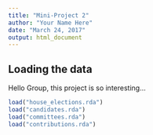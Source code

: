 ```yaml
---
title: "Mini-Project 2"
author: "Your Name Here"
date: "March 24, 2017"
output: html_document
---
```



## Loading the data

Hello Group, this project is so interesting...
```r
load("house_elections.rda")
load("candidates.rda")
load("committees.rda")
load("contributions.rda")
```
